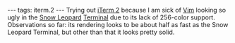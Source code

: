 ---
tags: iterm.2
---
Trying out [[iTerm 2]] because I am sick of [[Vim]] looking so ugly in the [[Snow Leopard]] [[Terminal]] due to its lack of 256-color support. Observations so far: its rendering looks to be about half as fast as the Snow Leopard Terminal, but other than that it looks pretty solid.
